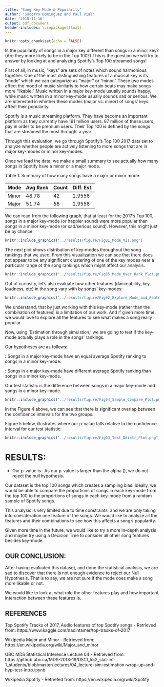 ```yaml
---
title: "Song Key Mode & Popularity"
author: "Socorro Dominguez and Paul Vial"
date: '2018-11-16'
output: pdf_document
header-includes: \usepackage{float}
---
```


```r
knitr::opts_chunk$set(echo = FALSE)
```

Is the popularity of songs in a major key different than songs in a minor key? (Are they more likely to be in the Top 100?) This is the question we will try to answer by looking at and analyzing Spotify's Top 100 streamed songs! 

First of all, in music, "keys" are sets of notes which sound harmonious together. One of the most distinguishing features of a musical key is its "mode" which we can categorize as "major" or "minor." These two modes affect the mood of music similarly to how certain beats may make songs more "likable." Music written in a major key-mode usually sounds happy, while music written in a minor key-mode usually sounds sad or serious. We are interested in whether these modes (major vs. minor) of songs' keys affect their popularity.

Spotify is a music streaming platform. They have become an important platform as they currently have 191 million users. 87 million of these users, pay in order to be premium users. Their Top 100 is defined by the songs that are streamed the most throught a year. 

Through this evaluation, we go through Spotify's Top 100 2017 data set to analyze whether people are actively listening to more songs that are in major key-modes or minor key-modes. 

Once we load the data, we make a small summary to see actually how many songs in Spotify have a minor or a major mode. <br>

Table 1: Summary of how many songs have a major or minor mode:

| Mode | Avg Rank | Count | Diff. Est. |
|---|---|---|---|
|Minor | 48.78 | 42 | 2.9556 |
|Major | 51.74  | 58 | 2.9556 | 

We can read from the following graph, that at least for the 2017's Top 100, songs in a major key-mode (or happier sound) were more popular than songs in a minor key-mode (or sad/serious sound). However, this might just be by chance. 

```r
knitr::include_graphics("../results/figure/Fig01_Mode_Viz.png")
```
The next plot shows distribution of key-modes throughout the song rankings that we used.  From this visualization we can see that there does not appear to be any significant clustering of one of the key modes near a particular range of the song rankings which might affect our analysis.

```r
knitr::include_graphics("../results/figure/Fig05_Mode_Over_Rank_Plot.png")
```

Out of curiosity, let's also evaluate how other features (danceability, key, loudness, etc) in the song vary with by songs' key-modes:

```r
knitr::include_graphics("../results/figure/Fig02_Explore_Mode_and_Features.png")
```

We understand, that by just working with this key-mode (rather than the combination of features) is a limitation of our work. And if given more time, we would love to explore all the features to see what makes a song really popular. 

Now, using 'Estimation through simulation,' we are going to test if the key-mode actually plays a role in the songs' rankings.

Our hypotheses are as follows:

  \textbf{$H_{0}$}: Songs in a major key-mode have an equal average Spotify ranking to songs in a minor key-mode.

  \textbf{$H_{A}$}: Songs in a major key-mode have different average Spotify ranking than songs in a minor key-mode.

Our test statistic is the difference between songs in a major key-mode and songs in a minor key-mode.

```r
knitr::include_graphics("../results/figure/Fig04_Sample_Compare_Plot.png")
```


In the Figure 4 above, we can see that there is significant overlap between the confidence intervals for the two groups.

Figure 5 below, illustrates where our p-value falls relative to the confidence interval for our test statistic:

```r
knitr::include_graphics("../results/figure/Fig03_Test_Ddistr_Plot.png")
```

# RESULTS: 

- Our p-value is \textbf{$0.622$}.  As our p-value is larger than the alpha (\textbf{$0.1$}), we do not reject the null hypothesis. 

Our dataset is the top 100 songs which creates a sampling bias.  Ideally, we would be able to compare the proportions of songs in each key-mode from the top 100 to the proportions of songs in each key-mode from a random sample of Spotify songs.

This analysis is very limited due to time constraints, and we are only taking into consideration one feature of the songs. We would like to analyze all the features and their combinations to see how this affects a song's popularity. 

Given more time in the future, we would like to try a more in-depth analysis and maybe try using a Decision Tree to consider all other song features besides key-mode. 

## OUR CONCLUSION:
After having evaluated this dataset, and done the statistical analysis, we are sad to discover that there is not enough evidence to reject our Null Hypothesis. That is to say, we are not sure if the mode does make a song more likable or not. 

We would like to look at what role the other features play and how important interaction between these features is. 

## REFERENCES

Top Spotify Tracks of 2017, Audio features of top Spotify songs - Retrieved from: https://www.kaggle.com/nadintamer/top-tracks-of-2017

Wikipedia Major and Minor - Retrieved from: https://en.wikipedia.org/wiki/Major_and_minor

UBC MDS Statistical Inference Lecture 04 - Retrieved from: https://github.ubc.ca/MDS-2018-19/DSCI_552_stat-inf-1_students/blob/master/lectures/04_lecture-sim-estimation-wrap-up-and-hyp-test-intro.ipynb

Wikipedia Spotify - Retriefed from: https://en.wikipedia.org/wiki/Spotify
